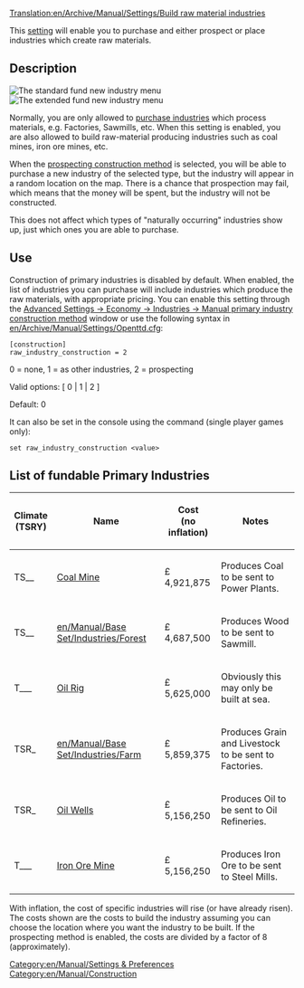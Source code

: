 [[Translation:en/Archive/Manual/Settings/Build raw material industries]]


[[Category:en/Manual/Settings & Preferences]]
[[Category:en/Manual/Construction]]

This [[en/Archive/Manual/Settings/Advanced Settings|setting]] will enable you to purchase and either prospect or place industries which create raw materials.

== Description ==
[[File:en/Archive/Manual/Settings/Raw industry construction basic.png|right|frame|The standard fund new industry menu]]
[[File:en/Archive/Manual/Settings/Raw industry construction extended.png|right|frame|The extended fund new industry menu]]

Normally, you are only allowed to [[en/Manual/Industries|purchase industries]] which process materials, e.g. Factories, Sawmills, etc.  When this setting is enabled, you are also allowed to build raw-material producing industries such as coal mines, iron ore mines, etc.

When the [[en/Manual/Industries#prospecting-new-industries|prospecting construction method]] is selected, you will be able to purchase a new industry of the selected type, but the industry will appear in a random location on the map. There is a chance that prospection may fail, which means that the money will be spent, but the industry will not be constructed.

This does not affect which types of "naturally occurring" industries show up, just which ones you are able to purchase.

== Use ==

Construction of primary industries is disabled by default.  When enabled, the list of industries you can purchase will include industries which produce the raw materials, with appropriate pricing. You can enable this setting through the [[en/Archive/Manual/Settings/Advanced Settings/Economy#manual-primary-industry-construction-method|Advanced Settings -> Economy -> Industries -> Manual primary industry construction method]] window or use the following syntax in [[en/Archive/Manual/Settings/Openttd.cfg]]:

<pre>
[construction]
raw_industry_construction = 2
</pre>

0 = none, 1 = as other industries, 2 = prospecting

Valid options: [ 0 | 1 | 2 ]

Default: 0

It can also be set in the console using the command (single player games only):

<pre>
set raw_industry_construction <value>
</pre>

==List of fundable Primary Industries==
{{en/Todo|Add the primary industries from Sub-arctic, Tropical, and Toyland climates to the list below.}}

{| class="wikitable"

|-

! Climate<br/>(TSRY)
! Name
! Cost<br>(no inflation)
! Notes

|-

| TS__
| [[en/Manual/Base Set/Industries/Coal Mine|Coal Mine]]
| £ 4,921,875
| Produces Coal to be sent to Power Plants.

|-

| TS__
| [[en/Manual/Base Set/Industries/Forest]]
| £ 4,687,500
| Produces Wood to be sent to Sawmill.

|-

| T___
| [[en/Manual/Base Set/Industries/Oil Rig|Oil Rig]]
| £ 5,625,000
| Obviously this may only be built at sea.

|-

| TSR_
| [[en/Manual/Base Set/Industries/Farm]]
| £ 5,859,375
| Produces Grain and Livestock to be sent to Factories.

|-

| TSR_
| [[en/Manual/Base Set/Industries/Oil Wells|Oil Wells]]
| £ 5,156,250
| Produces Oil to be sent to Oil Refineries.

|-

| T___
| [[en/Manual/Base Set/Industries/Iron Ore Mine|Iron Ore Mine]]
| £ 5,156,250
| Produces Iron Ore to be sent to Steel Mills.

|}

With inflation, the cost of specific industries will rise (or have already risen).
The costs shown are the costs to build the industry assuming you can choose the location where you want the industry to be built. If the prospecting method is enabled, the costs are divided by a factor of 8 (approximately).

<!-- Added some notes, may need more industries listed here -->